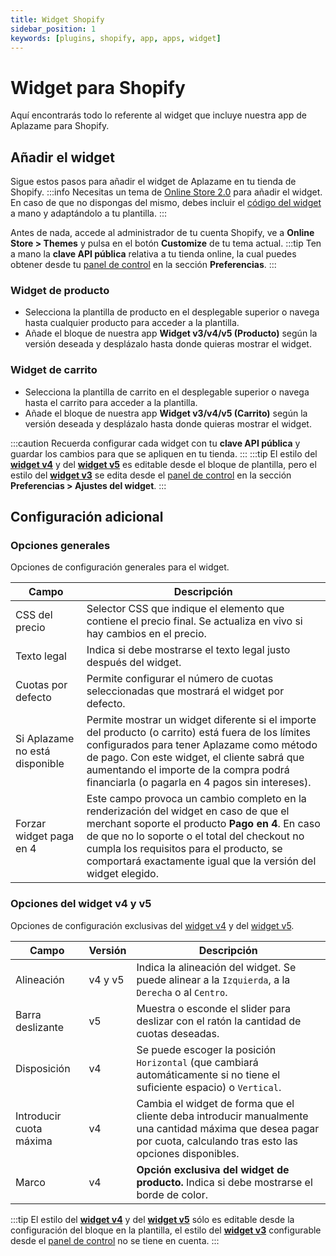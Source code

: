 ```yaml
---
title: Widget Shopify
sidebar_position: 1
keywords: [plugins, shopify, app, apps, widget]
---
```

# Widget para Shopify
Aquí encontrarás todo lo referente al widget que incluye nuestra app de Aplazame para Shopify.

## Añadir el widget
Sigue estos pasos para añadir el widget de Aplazame en tu tienda de Shopify.
:::info
  Necesitas un tema de [Online Store 2.0](https://help.shopify.com/es/manual/online-store/themes/managing-themes/upgrading-themes) para añadir el widget.
  En caso de que no dispongas del mismo, debes incluir el [código del widget](../../../api/widget) a mano y adaptándolo a tu plantilla.
:::

Antes de nada, accede al administrador de tu cuenta Shopify, ve a **Online Store > Themes** y pulsa en el botón **Customize** de tu tema actual.
:::tip
  Ten a mano la **clave API pública** relativa a tu tienda online, la cual puedes obtener desde tu [panel de control](https://vendors.aplazame.com/) en la sección **Preferencias**.
:::

### Widget de producto
- Selecciona la plantilla de producto en el desplegable superior o navega hasta cualquier producto para acceder a la plantilla.
- Añade el bloque de nuestra app **Widget v3/v4/v5 (Producto)** según la versión deseada y desplázalo hasta donde quieras mostrar el widget.

### Widget de carrito
- Selecciona la plantilla de carrito en el desplegable superior o navega hasta el carrito para acceder a la plantilla.
- Añade el bloque de nuestra app **Widget v3/v4/v5 (Carrito)** según la versión deseada y desplázalo hasta donde quieras mostrar el widget.

:::caution
  Recuerda configurar cada widget con tu **clave API pública** y guardar los cambios para que se apliquen en tu tienda.
:::
:::tip
  El estilo del [**widget v4**](../../../api/widget/widget-v4) y del [**widget v5**](../../../api/widget/widget-v5) es editable desde el bloque de plantilla, pero el estilo del [**widget v3**](../../../api/widget/installment-payment#simulación) se edita desde el [panel de control](https://vendors.aplazame.com/) en la sección **Preferencias > Ajustes del widget**.
:::

## Configuración adicional
### Opciones generales
Opciones de configuración generales para el widget.

Campo | Descripción
----- | -----------
CSS del precio | Selector CSS que indique el elemento que contiene el precio final. Se actualiza en vivo si hay cambios en el precio.
Texto legal | Indica si debe mostrarse el texto legal justo después del widget.
Cuotas por defecto | Permite configurar el número de cuotas seleccionadas que mostrará el widget por defecto.
Si Aplazame no está disponible | Permite mostrar un widget diferente si el importe del producto (o carrito) está fuera de los límites configurados para tener Aplazame como método de pago. Con este widget, el cliente sabrá que aumentando el importe de la compra podrá financiarla (o pagarla en 4 pagos sin intereses).
Forzar widget paga en 4 | Este campo provoca un cambio completo en la renderización del widget en caso de que el merchant soporte el producto **Pago en 4**. En caso de que no lo soporte o el total del checkout no cumpla los requisitos para el producto, se comportará exactamente igual que la versión del widget elegido.

### Opciones del widget v4 y v5
Opciones de configuración exclusivas del [widget v4](../../../api/widget/widget-v4) y del [widget v5](../../../api/widget/widget-v5).

Campo | Versión | Descripción
----- | ------- | -----------
Alineación | v4 y v5 | Indica la alineación del widget. Se puede alinear a la `Izquierda`, a la `Derecha` o al `Centro`.
Barra deslizante | v5 | Muestra o esconde el slider para deslizar con el ratón la cantidad de cuotas deseadas.
Disposición | v4 | Se puede escoger la posición `Horizontal` (que cambiará automáticamente si no tiene el suficiente espacio) o `Vertical`.
Introducir cuota máxima | v4 | Cambia el widget de forma que el cliente deba introducir manualmente una cantidad máxima que desea pagar por cuota, calculando tras esto las opciones disponibles.
Marco | v4 | **Opción exclusiva del widget de producto.** Indica si debe mostrarse el borde de color.
:::tip
  El estilo del [**widget v4**](../../../api/widget/widget-v4) y del [**widget v5**](../../../api/widget/widget-v5) sólo es editable desde la configuración del bloque en la plantilla, el estilo del [**widget v3**](../../../api/widget/installment-payment#simulación) configurable desde el [panel de control](https://vendors.aplazame.com/) no se tiene en cuenta.
:::
